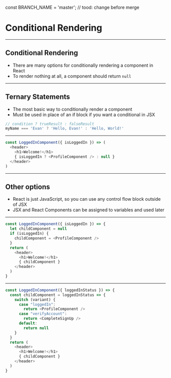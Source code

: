 const BRANCH_NAME = 'master'; // tood: change before merge


# Conditional Rendering

---

## Conditional Rendering

- There are many options for conditionally rendering a component in React
- To render nothing at all, a component should return `null`

---

## Ternary Statements

- The most basic way to conditionally render a component
- Must be used in place of an if block if you want a conditional in JSX

```javascript
// condition ? trueResult : falseResult
myName === 'Evan' ? 'Hello, Evan!' : 'Hello, World!'
```

---

```javascript Inline Ternary
const LoggedInComponent({ isLoggedIn }) => (
  <header>
    <h1>Welcome!</h1>
    { isLoggedIn ? <ProfileComponent /> : null }
  </header>
)
```

---

## Other options

- React is just JavaScript, so you can use any control flow block outside of JSX
- JSX and React Components can be assigned to variables and used later

---

```javascript If Example
const LoggedInComponent({ isLoggedIn }) => {
  let childComponent = null
  if (isLoggedIn) {
    childComponent = <ProfileComponent />
  }
  return (
    <header>
      <h1>Welcome!</h1>
      { childComponent }
    </header>
  )
}
```

---

```javascript Switch Example
const LoggedInComponent({ loggedInStatus }) => {
  const childComponent = loggedInStatus => {
    switch (variant) {
      case "loggedIn":
        return <ProfileComponent />
      case "verifyAccount":
        return <CompleteSignUp />
      default:
        return null
    }
  }
  return (
    <header>
      <h1>Welcome!</h1>
      { childComponent }
    </header>
  )
}
```


